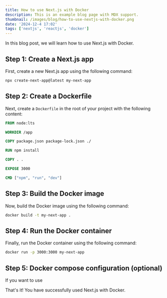 ```yaml
---
title: How to use Next.js with Docker
description: This is an example blog page with MDX support.
thumbnail: /images/blog/how-to-use-nextjs-with-docker.png
date: '2024-12-4 17:02'
tags: ['nextjs', 'reactjs', 'docker']
---
```


In this blog post, we will learn how to use Next.js with Docker.

## Step 1: Create a Next.js app

First, create a new Next.js app using the following command:

```bash
npx create-next-app@latest my-next-app
```

## Step 2: Create a Dockerfile

Next, create a `Dockerfile` in the root of your project with the following content:

```Dockerfile
FROM node:lts

WORKDIR /app

COPY package.json package-lock.json ./

RUN npm install

COPY . .

EXPOSE 3000

CMD ["npm", "run", "dev"]
```

## Step 3: Build the Docker image

Now, build the Docker image using the following command:

```bash
docker build -t my-next-app .
```

## Step 4: Run the Docker container

Finally, run the Docker container using the following command:

```bash
docker run -p 3000:3000 my-next-app
```

## Step 5: Docker compose configuration (optional)

If you want to use 

That's it! You have successfully used Next.js with Docker.
